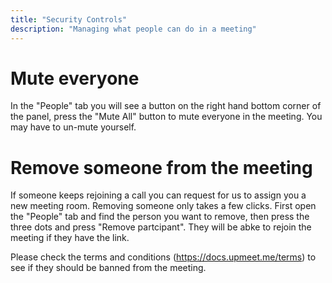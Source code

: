 ```yaml
---
title: "Security Controls"
description: "Managing what people can do in a meeting"
---
```


# Mute everyone
In the "People" tab you will see a button on the right hand bottom corner of the panel, press the "Mute All" button to mute everyone in the meeting. 
You may have to un-mute yourself.

# Remove someone from the meeting
<Warning>If someone keeps rejoining a call you can request for us to assign you a new meeting room.</Warning>
Removing someone only takes a few clicks. First open the "People" tab and find the person you want to remove, then press the three dots and press "Remove partcipant".
They will be abke to rejoin the meeting if they have the link.

Please check the terms and conditions (https://docs.upmeet.me/terms) to see if they should be banned from the meeting.